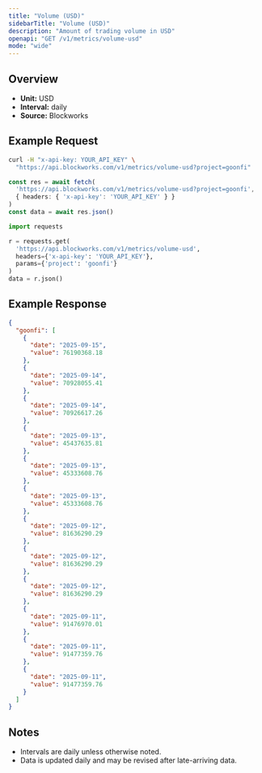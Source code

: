 ```yaml
---
title: "Volume (USD)"
sidebarTitle: "Volume (USD)"
description: "Amount of trading volume in USD"
openapi: "GET /v1/metrics/volume-usd"
mode: "wide"
---
```


## Overview

- **Unit:** USD
- **Interval:** daily
- **Source:** Blockworks

## Example Request

<CodeGroup>

```bash cURL
curl -H "x-api-key: YOUR_API_KEY" \
  "https://api.blockworks.com/v1/metrics/volume-usd?project=goonfi"
```

```typescript TypeScript
const res = await fetch(
  'https://api.blockworks.com/v1/metrics/volume-usd?project=goonfi',
  { headers: { 'x-api-key': 'YOUR_API_KEY' } }
)
const data = await res.json()
```

```python Python
import requests

r = requests.get(
  'https://api.blockworks.com/v1/metrics/volume-usd',
  headers={'x-api-key': 'YOUR_API_KEY'},
  params={'project': 'goonfi'}
)
data = r.json()
```

</CodeGroup>

## Example Response

```json
{
  "goonfi": [
    {
      "date": "2025-09-15",
      "value": 76190368.18
    },
    {
      "date": "2025-09-14",
      "value": 70928055.41
    },
    {
      "date": "2025-09-14",
      "value": 70926617.26
    },
    {
      "date": "2025-09-13",
      "value": 45437635.81
    },
    {
      "date": "2025-09-13",
      "value": 45333608.76
    },
    {
      "date": "2025-09-13",
      "value": 45333608.76
    },
    {
      "date": "2025-09-12",
      "value": 81636290.29
    },
    {
      "date": "2025-09-12",
      "value": 81636290.29
    },
    {
      "date": "2025-09-12",
      "value": 81636290.29
    },
    {
      "date": "2025-09-11",
      "value": 91476970.01
    },
    {
      "date": "2025-09-11",
      "value": 91477359.76
    },
    {
      "date": "2025-09-11",
      "value": 91477359.76
    }
  ]
}
```

## Notes
- Intervals are daily unless otherwise noted.
- Data is updated daily and may be revised after late-arriving data.